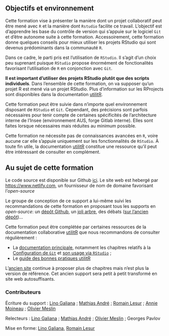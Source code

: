 
## Objectifs et environnement

Cette formation vise à présenter la manière dont un projet collaboratif peut être mené avec `R` et la manière dont `Rstudio` facilite ce travail. L'objectif est d'apprendre les base du contrôle de version qui s'appuie sur le logiciel  `Git` et d'être autonome suite à cette formation. Accessoirement, cette formation donne quelques conseils pour mieux utiliser les projets RStudio qui sont devenus prédominants dans la communauté `R`. 

Dans ce cadre, le parti pris est l'utilisation de `RStudio`. Il s'agit
d'un choix peu suprenant puisque `RStudio` propose énormément de fonctionalités
favorisant l'utilisation de `R` en conjonction avec `Git`. 

**Il est important d'utiliser des projets RStudio plutôt que des scripts individuels**. 
Dans l'ensemble de cette formation, on va supposer qu'un projet R est mené via
un projet RStudio. Plus d'information sur les RProjects sont disponibles 
dans la documentation [utilitR](https://www.book.utilitr.org/). 

Cette formation peut être suivie dans n'importe quel environnement disposant de `RStudio` et `Git`. Cependant, des précisions sont parfois nécessaires pour tenir compte de certaines spécificités de l'architecture interne de l'Insee (environnement AUS, forge Gitlab interne). Elles sont faites lorsque nécessaires mais réduites au minimum possible.

Cette formation ne nécessite pas de connaissances avancées en `R`, voire aucune car elle s'appuie uniquement sur les fonctionnalités de `RStudio`. À toute fin utile, la documentation [utilitR](www.book.utilitr.org) constitue une ressource
qu'il peut être intéressant de consulter en complément. 

## Au sujet de cette formation

Le code source est disponible sur Github <i class="fab fa-github"></i> [ici](https://github.com/InseeFrLab/formation-git).
Le site web est hebergé par  <https://www.netlify.com>, un fournisseur
de nom de domaine favorisant l'_open-source_

Le groupe de conception de ce support a lui-même
suivi les recommandations de cette formation
en proposant tous les supports en _open-source_:
un [dépôt Github](https://github.com/InseeFrLab/formation-git),
un [joli arbre](https://github.com/InseeFrLab/formation-git/network),
des débats ([sur l'ancien dépôt](https://gitlab.com/linogaliana/collaboratif/-/issues))...

Cette formation peut être complétée par certaines ressources 
de la documentation collaborative [utilitR](utilitr.org/)
que nous recommandons de consulter régulièrement :

- La [documentation principale](book.utilitr.org/),
notamment les chapitres relatifs à la
[Configuration de `Git`](https://www.book.utilitr.org/git-config.html)
et [son usage via `RStudio`](https://www.book.utilitr.org/git.html) ;
- Le [guide des bonnes pratiques utilitR](https://www.book.utilitr.org)

L'[ancien site](https://linogaliana.gitlab.io/collaboratif/git.html)
continue à proposer plus de chapitres mais n'est plus la version de référence.
Cet ancien support sera petit à petit transformé en site web autosuffisants.

### Contributeurs {-}

Écriture du support : 
[Lino Galiana](https://linogaliana.netlify.com/) ;
[Mathias André](https://gitlab.com/mathias.andre) ;
[Romain Lesur](https://github.com/RLesur) ;
[Annie Moineau](https://gitlab.com/annieMoineau) ;
[Olivier Meslin](https://gitlab.com/oliviermeslin)

Relecteurs : 
[Lino Galiana](https://linogaliana.netlify.com/) ;
[Mathias André](https://gitlab.com/mathias.andre) ;
[Olivier Meslin](https://gitlab.com/oliviermeslin) ;
Georges Pavlov

Mise en forme:
[Lino Galiana](https://linogaliana.netlify.com/), [Romain Lesur](https://github.com/RLesur)

<!--------------
You can label chapter and section titles using `{#label}` after them, e.g., we can reference Chapter \@ref(intro). If you do not manually label them, there will be automatic labels anyway, e.g., Chapter \@ref(methods).

Figures and tables with captions will be placed in `figure` and `table` environments, respectively.

```r
par(mar = c(4, 4, .1, .1))
plot(pressure, type = 'b', pch = 19)
```

Reference a figure by its code chunk label with the `fig:` prefix, e.g., see Figure \@ref(fig:nice-fig). Similarly, you can reference tables generated from `knitr::kable()`, e.g., see Table \@ref(tab:nice-tab).

```r
knitr::kable(
  head(iris, 20), caption = 'Here is a nice table!',
  booktabs = TRUE
)
```

You can write citations, too. For example, we are using the **bookdown** package [@R-bookdown] in this sample book, which was built on top of R Markdown and **knitr** [@xie2015].
------>
